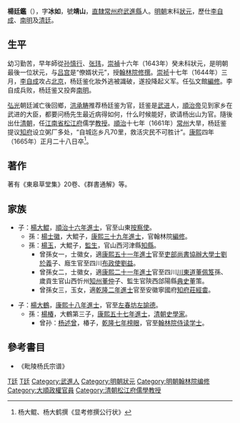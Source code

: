 {{明清人物信息框
| 姓名 = 楊廷鑑
| 原名 =
| 圖片名稱 = 
| 圖片大小 = 
| 圖片說明 = 
| 最高職務 = 大明翰林院修撰<br>大順弘文館編修<br>大清松江府儒學教授
| 國家 = 
| 爵位 =
| 籍貫 = [[南直隸|直隸]][[常州府|常州府]][[武進縣|武進縣]]
| 族裔 = 漢族
| 字號 = 字冰如，號靖山
| 室名 = 
| 諡號 = 
| 出生日期 = 明[[萬曆|萬曆]]三十一年（1603年）
| 出生地點 = 
| 逝世日期 = 清[[康熙|康熙]]四年（1665年）
| 逝世地點 = 
| 墓葬 =
| 配偶 =
| 親屬 = 子 [[楊大鯤|楊大鯤]]
| 出身 = 
*崇禎十六年癸未科進士及第
| 經歷 = 
| 著作 =
}}

'''楊廷鑑'''（{{bd|1603年||1665年||Yang楊}}），字'''冰如'''，號'''靖山'''，[[南直隸|直隸]][[常州府|常州府]][[武進縣|武進縣]]人。[[明朝|明朝]]末科[[狀元|狀元]]，歷仕[[李自成|李自成]]、[[南明|南明]]及[[清廷|清廷]]。

==生平==
幼习勤苦，早年師從[[孙慎行|孙慎行]]、[[张玮|张玮]]，[[崇禎|崇禎]]十六年（1643年）癸未科狀元，是明朝最後一位狀元，与[[吕宫|吕宫]]是“僚婿状元”，授[[翰林院|翰林院]][[修撰|修撰]]。[[崇祯|崇祯]]十七年（1644年）三月，[[李自成|李自成]]攻占[[北京|北京]]，杨廷鉴化妝外逃被識破，遂投降起义军。任弘文館[[編修|編修]]。李自成兵败，杨廷鉴又投奔[[南明|南明]]。

[[弘光|弘光]]朝廷滅亡後回鄉，[[洪承畴|洪承畴]]推荐杨廷鉴为官，廷鉴是[[武进|武进]]人，[[順治帝|順治帝]]见到家乡在武进的大臣，都要问杨先生最近病得如何，什么时候能好，欲请杨出山为官。隨後出仕[[清朝|清朝]]，任[[江南省|江南省]][[松江府|松江府]]儒学[[教授_(官名)|教授]]。[[順治|順治]]十七年（1661年）[[常州|常州]]大旱，杨廷鉴提议[[知府|知府]]设立粥厂多处，“自城迄乡凡70里，救活灾民不可胜计”。[[康熙|康熙]]四年（1665年）正月二十八日卒<ref>杨大鲲、杨大鹤撰《显考修撰公行状》</ref>。

==著作==
著有《東皋草堂集》20卷、《群書通解》等。

== 家族 ==
*子：[[楊大鯤|楊大鯤]]，[[模板:順治十六年己亥科殿試金榜|順治十六年進士]]，官至山東[[按察使|按察使]]。
**孫：[[楊士徽|楊士徽]]，大鯤子，[[模板:康熙三十九年庚辰科殿試金榜|康熙三十九年進士]]，官翰林院[[編修|編修]]。
**孫：[[楊玉_(清朝)|楊玉]]，大鯤子，[[監生|監生]]，官山西河津縣[[知縣|知縣]]。
***曾孫女一，士徽女，適[[模板:康熙五十一年壬辰科殿試金榜|康熙五十一年進士]]官至[[吏部尚書|吏部尚書]][[協辦大學士|協辦大學士]][[劉於義|劉於義]]子、廕生官至四川[[布政使|布政使]][[劉益_(四川布政使)|劉益]]。
***曾孫女二，士徽女，適[[模板:康熙二十一年壬戌科殿試金榜|康熙二十一年進士]]官至四川[[川東道|川東道]][[董佩笈|董佩笈]]孫、歲貢生官山西忻州[[知州|知州]][[董仲|董仲]]子、監生官陝西郃陽縣[[典史|典史]]董策。
***曾孫女三，玉女，適[[模板:乾隆二年丁巳恩科殿試金榜|乾隆二年進士]]官至安徽寧國府[[知府|知府]][[莊經畬|莊經畬]]。

*子：[[楊大鶴|楊大鶴]]，[[模板:康熙十八年己未科殿試金榜|康熙十八年進士]]，官至[[左春坊|左春坊]][[左諭德|左諭德]]。
**孫：[[楊椿_(康熙進士)|楊椿]]，大鶴第三子，[[康熙五十七年戊戌科殿試金榜|康熙五十七年進士]]，[[清朝|清朝]][[史學家|史學家]]。
***曾孙：[[杨述曾|杨述曾]]，椿子，[[模板:乾隆七年壬戌科殿試金榜|乾隆七年榜眼]]，官至[[翰林院|翰林院]][[侍读学士|侍读学士]]。

==參考書目==
{{reflist}}
* 《毗陵杨氏宗谱》

{{崇禎十六年癸未科殿試金榜}}
{{毗陵前黃楊氏}}

{{規範控制}}

{{DEFAULTSORT:Yang楊}}
[[Category:毗陵前黃楊氏|T廷]]
[[Category:楊姓|T廷]]
[[Category:武進人|Category:武進人]]
[[Category:明朝狀元|Category:明朝狀元]]
[[Category:明朝翰林院编修|Category:明朝翰林院编修]]
[[Category:大順政權官員|Category:大順政權官員]]
[[Category:清朝松江府儒學教授|Category:清朝松江府儒學教授]]